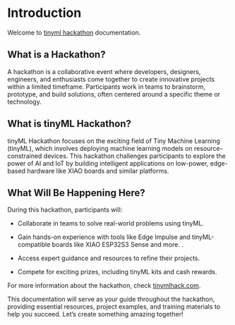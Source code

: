 # Introduction

Welcome to [tinyml hackathon](http://tinymlhack.com/) documentation.

## What is a Hackathon?

A hackathon is a collaborative event where developers, designers, engineers, and enthusiasts come together to create innovative projects within a limited timeframe. Participants work in teams to brainstorm, prototype, and build solutions, often centered around a specific theme or technology.

## What is tinyML Hackathon?

tinyML Hackathon focuses on the exciting field of Tiny Machine Learning (tinyML), which involves deploying machine learning models on resource-constrained devices. This hackathon challenges participants to explore the power of AI and IoT by building intelligent applications on low-power, edge-based hardware like XIAO boards and similar platforms.

## What Will Be Happening Here?

During this hackathon, participants will:

* Collaborate in teams to solve real-world problems using tinyML.

* Gain hands-on experience with tools like Edge Impulse and tinyML-compatible boards like XIAO ESP32S3 Sense and more. .

* Access expert guidance and resources to refine their projects.

* Compete for exciting prizes, including tinyML kits and cash rewards.

For more information about the hackathon, check [tinymlhack.com](https://tinymlhack.com/).

This documentation will serve as your guide throughout the hackathon, providing essential resources, project examples, and training materials to help you succeed. Let’s create something amazing together!
